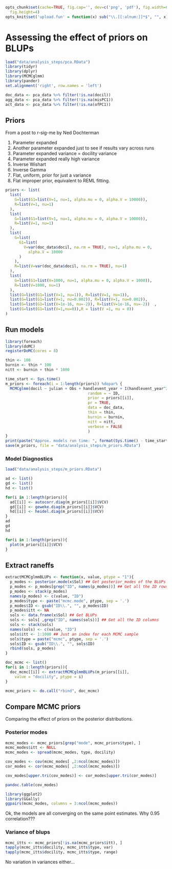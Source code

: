 <!--pandoc
t: html
default-image-extension: png
template: templates/html.template
toc-depth: 4
toc:

t: latex
s:
S:
latex-engine: xelatex
template: templates/latex.template
default-image-extension: pdf
toc-depth: 4
toc:
-->

```r
opts_chunk$set(cache=TRUE, fig.cap='', dev=c('png', 'pdf'), fig.width=6,
  fig.height=4)
opts_knit$set('upload.fun' = function(x) sub("\\.[[:alnum:]]*$", "", x) ) 
```
# Assessing the effect of priors on BLUPs

```r
load("data/analysis_steps/pca.RData")
library(tidyr)
library(dplyr)
library(MCMCglmm)
library(pander)
set.alignment('right', row.names = 'left')

doc_data <- pca_data %>% filter(!is.na(docil))
agg_data <- pca_data %>% filter(!is.na(misPC1))
act_data <- pca_data %>% filter(!is.na(ofPC1))
```

## Priors
From a post to r-sig-me by Ned Dochterman

1. Parameter expanded
2. Another parameter expanded just to see if results vary across runs
3. Parameter expanded variance = docility variance
4. Parameter expanded really high variance
5. Inverse Wishart
6. Inverse Gamma
7. Flat, uniform, prior for just a variance
8. Flat improper prior, equivalent to REML fitting.


```r
priors <- list(
  list(
    G=list(G1=list(V=1, nu=1, alpha.mu = 0, alpha.V = 10000)),
    R=list(V=1, nu=1)
  ),
  list(
    G=list(G1=list(V=1, nu=1, alpha.mu = 0, alpha.V = 10000)),
    R=list(V=1, nu=1)
  ),
  list(
    G=list(
      G1=list(
        V=var(doc_data$docil, na.rm = TRUE), nu=1, alpha.mu = 0,
          alpha.V = 10000
      )
    ),
    R=list(V=var(doc_data$docil, na.rm = TRUE), nu=1)
  ),
  list(
    G=list(G1=list(V=1000, nu=1, alpha.mu = 0, alpha.V = 1000)),
    R=list(V=1000, nu=1)
  ),
  list(G=list(G1=list(V=1, nu=1)), R=list(V=1, nu=1)),
  list(G=list(G1=list(V=1, nu=0.002)), R=list(V=1, nu=0.002)),
  list(G=list(G1=list(V=1e-16, nu=-2)), R=list(V=1e-16, nu=-2))  ,
  list(G=list(G1=list(V=1,nu=0)),R = list(V =1, nu = 0))
)
```
## Run models

```r
library(foreach)
library(doMC)
registerDoMC(cores = 8)

thin <- 100
burnin <- thin * 100
nitt <- burnin + thin * 1000

time_start <- Sys.time()
m_priors <- foreach(i = 1:length(priors)) %dopar% {
  MCMCglmm(docil ~ julian + Obs + handlevent_year + I(handlevent_year^2),
  									random = ~ ID,
  									prior = priors[[i]],
  									pr = TRUE,
  									data = doc_data,
  									thin = thin,
  									burnin = burnin,
  									nitt = nitt,
  									verbose = FALSE
  									)
}
print(paste("Approx. models run time: ", format(Sys.time() - time_start)))
save(m_priors, file = "data/analysis_steps/m_priors.RData")
```

### Model Diagnostics
```r
load("data/analysis_steps/m_priors.RData")

ad <- list()
gd <- list()
hd <- list()

for(i in 1:length(priors)){
  ad[[i]] <- autocorr.diag(m_priors[[i]]$VCV)
  gd[[i]] <- geweke.diag(m_priors[[i]]$VCV)
  hd[[i]] <- heidel.diag(m_priors[[i]]$VCV)  
}
ad
gd
hd
```

```r

for(i in 1:length(priors)){
  plot(m_priors[[i]]$VCV)
}

```

## Extract raneffs
```r

extractMCMCglmmBLUPs <- function(x, value, ptype = "1"){
  p_modes <- posterior.mode(x$Sol) ## Get posterior_modes of the BLUPs
  p_modes <- p_modes[grep("ID", names(p_modes))] ## Get all the ID rows
  p_modes <- stack(p_modes)
  names(p_modes) <- c(value, "ID")
  p_modes$type <- paste("mcmc.mode", ptype, sep = '.')
  p_modes$ID <- gsub("ID\\.", "", p_modes$ID)
  p_modes$itt <- NA
  sols <- data.frame(x$Sol) ## Get BLUPs
  sols <- sols[ ,grep("ID", names(sols))] ## Get all the ID columns
  sols <- stack(sols)
  names(sols) <- c(value, "ID")
  sols$itt <- 1:1000 ## Just an index for each MCMC sample
  sols$type = paste("mcmc", ptype, sep = '.')
  sols$ID <- gsub("ID\\.", "", sols$ID)
  rbind(sols, p_modes)
}

doc_mcmc <- list()
for(i in 1:length(priors)){
  doc_mcmc[[i]] <- extractMCMCglmmBLUPs(m_priors[[i]],
    value = "docility", ptype = i)  
}

mcmc_priors <- do.call("rbind", doc_mcmc)

```

## Compare MCMC priors
Comparing the effect of priors on the posterior distributions.

### Posterior modes

```r
mcmc_modes <- mcmc_priors[grep("mode", mcmc_priors$type), ]
mcmc_modes$itt <- NULL
mcmc_modes <- spread(mcmc_modes, type, docility)

cov_modes <- cov(mcmc_modes[ ,2:ncol(mcmc_modes)])
cor_modes <- cor(mcmc_modes[ ,2:ncol(mcmc_modes)])

cov_modes[upper.tri(cov_modes)] <- cor_modes[upper.tri(cor_modes)]

pandoc.table(cov_modes)
```

```r
library(ggplot2)
library(GGally)
ggpairs(mcmc_modes, columns = 3:ncol(mcmc_modes))
```

Ok, the models are all converging on the same point estimates. Why 0.95 correlation???

### Variance of blups
```r
mcmc_itts <- mcmc_priors[!is.na(mcmc_priors$itt), ]
tapply(mcmc_itts$docility, mcmc_itts$type, var)
tapply(mcmc_itts$docility, mcmc_itts$type, range)
```
No variation in variances either...

